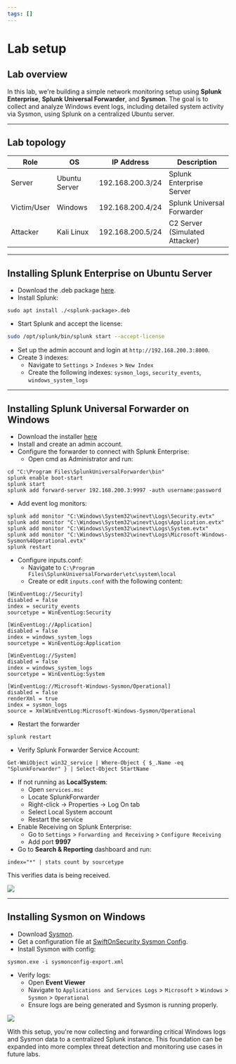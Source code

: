 ---
tags: []
---
# Lab setup

## Lab overview
In this lab, we're building a simple network monitoring setup using **Splunk Enterprise**, **Splunk Universal Forwarder**, and **Sysmon**. 
The goal is to collect and analyze Windows event logs, including detailed system activity via Sysmon, using Splunk on a centralized Ubuntu server.

---

## Lab topology
| Role        | OS            | IP Address       | Description                    |
| ----------- | ------------- | ---------------- | ------------------------------ |
| Server      | Ubuntu Server | 192.168.200.3/24 | Splunk Enterprise Server       |
| Victim/User | Windows       | 192.168.200.4/24 | Splunk Universal Forwarder     |
| Attacker    | Kali Linux    | 192.168.200.5/24 | C2 Server (Simulated Attacker) |

---

## Installing Splunk Enterprise on Ubuntu Server
- Download the .deb package [here](https://www.splunk.com/en_us/download/splunk-enterprise.html).
- Install Splunk:
```
sudo apt install ./<splunk-package>.deb
```
- Start Splunk and accept the license:
```bash 
sudo /opt/splunk/bin/splunk start --accept-license
```
- Set up the admin account and login at `http://192.168.200.3:8000`.
- Create 3 indexes:
    - Navigate to `Settings` > `Indexes` > `New Index`
    - Create the following indexes: `sysmon_logs`, `security_events`, `windows_system_logs`

---

## Installing Splunk Universal Forwarder on Windows
- Download the installer [here](https://www.splunk.com/en_us/download/universal-forwarder.html)
- Install and create an admin account.
- Configure the forwarder to connect with Splunk Enterprise:
    - Open cmd as Administrator and run:
```
cd "C:\Program Files\SplunkUniversalForwarder\bin"
splunk enable boot-start
splunk start
splunk add forward-server 192.168.200.3:9997 -auth username:password
```
- Add event log monitors:
```
splunk add monitor "C:\Windows\System32\winevt\Logs\Security.evtx"
splunk add monitor "C:\Windows\System32\winevt\Logs\Application.evtx"
splunk add monitor "C:\Windows\System32\winevt\Logs\System.evtx"
splunk add monitor "C:\Windows\System32\winevt\Logs\Microsoft-Windows-Sysmon%4Operational.evtx"
splunk restart
```
- Configure inputs.conf:
    - Navigate to `C:\Program Files\SplunkUniversalForwarder\etc\system\local`
    - Create or edit `inputs.conf` with the following content:
```
[WinEventLog://Security]
disabled = false
index = security_events
sourcetype = WinEventLog:Security

[WinEventLog://Application]
disabled = false
index = windows_system_logs
sourcetype = WinEventLog:Application

[WinEventLog://System]
disabled = false
index = windows_system_logs
sourcetype = WinEventLog:System

[WinEventLog://Microsoft-Windows-Sysmon/Operational]
disabled = false
renderXml = true
index = sysmon_logs
source = XmlWinEventLog:Microsoft-Windows-Sysmon/Operational
```
- Restart the forwarder
```
splunk restart
```
- Verify Splunk Forwarder Service Account:
```
Get-WmiObject win32_service | Where-Object { $_.Name -eq "SplunkForwarder" } | Select-Object StartName
```
- If not running as **LocalSystem**:
    - Open `services.msc`
    - Locate SplunkForwarder
    - Right-click → Properties → Log On tab
    - Select Local System account
    - Restart the service
- Enable Receiving on Splunk Enterprise:
    - Go to `Settings` > `Forwarding and Receiving` > `Configure Receiving`
    - Add port **9997**
- Go to **Search & Reporting** dashboard and run:
```
index="*" | stats count by sourcetype
```
This verifies data is being received.
<div style={{ width: '100%', margin: '0 auto' }}>
  <img src={require("./stat.png").default} style={{ width: '100%', height: 'auto' }} />
</div>

---

## Installing Sysmon on Windows
- Download [Sysmon](https://learn.microsoft.com/en-us/sysinternals/downloads/sysmon).
- Get a configuration file at [SwiftOnSecurity Sysmon Config](https://github.com/SwiftOnSecurity/sysmon-config/blob/master/sysmonconfig-export.xml).
- Install Sysmon with config:
```
sysmon.exe -i sysmonconfig-export.xml
```
- Verify logs:
    - Open **Event Viewer**
    - Navigate to `Applications and Services Logs` > `Microsoft` > `Windows` > `Sysmon` > `Operational`
    - Ensure logs are being generated and Sysmon is running properly.
<div style={{ width: '100%', margin: '0 auto' }}>
  <img src={require("./syslog.png").default} style={{ width: '100%', height: 'auto' }} />
</div>


With this setup, you're now collecting and forwarding critical Windows logs and Sysmon data to a centralized Splunk instance. This foundation can be expanded into more complex threat detection and monitoring use cases in future labs.